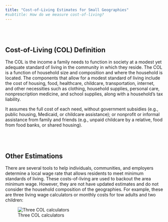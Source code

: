 ```yaml
---
title: "Cost-of-Living Estimates for Small Geographies"
#subtitle: How do we measure cost-of-living?
---
```


<br>
<br>

## Cost-of-Living (COL) Definition 

The COL is the income a family needs to function in society at a modest yet adequate standard of living in the community in which they reside. The COL is a function of household size and composition and where the household is located. The components that allow for a modest standard of living include the cost of housing, food, healthcare, childcare, transportation, internet, and other necessities such as clothing, household supplies, personal care, nonprescription medicine, and school supplies, along with a household’s tax liability. 

It assumes the full cost of each need, without government subsidies (e.g., public housing, Medicaid, or childcare assistance); or nonprofit or informal assistance from family and friends (e.g., unpaid childcare by a relative, food from food banks, or shared housing). 



<br>
<br>

## Other Estimations

There are several tools to help individuals, communities, and employers determine a local wage rate that allows residents to meet minimum standards of living. These costs-of-living are used to backout the area minimum wage. However, they are not have updated estimates and do not consider the household composition of the geographies.  For example, these are three living wage calculators or monthly costs for tow adults and two children:
<br>

![Three COL calculators](img/three_calculators.png)  



